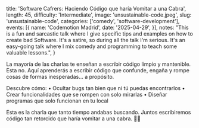   title: 'Software Cafrers: Haciendo Código que haría Vomitar a una Cabra',
  length: 45,
  difficulty: 'Intermediate',
  image: 'unsustainable-code.jpeg',
  slug: 'unsustainable-code',
  categories: ['comedy', 'software-development'],
  events: [{
    name: 'Codemotion Madrid',
    date: '2025-04-29',
  }],
  notes:
    "This is a fun and sarcastic talk where I give specific tips and examples on how to create bad Software. It's a satire, so during all the talk I'm serious. It's an easy-going talk where I mix comedy and programming to teach some valuable lessons.",
}

La mayoría de las charlas te enseñan a escribir código limpio y mantenible. Esta no. Aquí aprenderás a escribir código que confunde, engaña y rompe cosas de formas inesperadas… a propósito.

Descubre cómo:
• Ocultar bugs tan bien que ni tú puedas encontrarlos
• Crear funcionalidades que se rompen con solo mirarlas
• Diseñar programas que solo funcionan en tu local

Esta es la charla que tanto tiempo andabas buscando. Juntos escribiremos código tan retorcido que haría vomitar a una cabra. 🐐🤮
